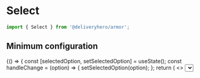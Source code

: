
<Meta title="Components/Select" component={Select} />

# Select

~~~js
import { Select } from '@deliveryhero/armor';
~~~

## Minimum configuration

<Preview>
    <Story name="Minimum configuration" height="600px">
         {() => {
const [selectedOption, setSelectedOption] = useState();
const handleChange = (option) => {
    setSelectedOption(option);
};
return (
    <>
        <GroupHelper gap={2}>
            <Box padding={3}>
                <Select
                    options={['Pizza', 'Pasta', 'Risotto', 'Pepperoni']}
                    onSelectionChange={handleChange}
                    label="Choose one"
                />
                <Typography paragraph>
                    Selected value: {JSON.stringify(selectedOption)}
                </Typography>
            </Box>
        </GroupHelper>
    </>
);
                 }}
    </Story>
</Preview>

## Properties

<Props of={Select} />
